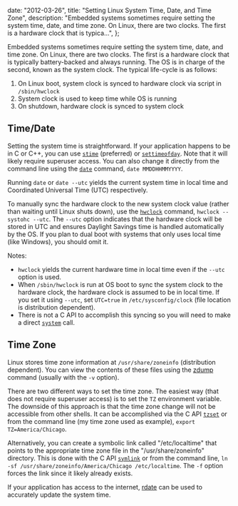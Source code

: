 
  date: "2012-03-26",
  title: "Setting Linux System Time, Date, and Time Zone",
  description:
    "Embedded systems sometimes require setting the system time, date, and time zone. On Linux, there are two clocks. The first is a hardware clock that is typica...",
};


Embedded systems sometimes require setting the system time, date, and time zone. On Linux, there are two clocks. The first is a hardware clock that is typically battery-backed and always running. The OS is in charge of the second, known as the system clock. The typical life-cycle is as follows:

1. On Linux boot, system clock is synced to hardware clock via script in `/sbin/hwclock`
1. System clock is used to keep time while OS is running
1. On shutdown, hardware clock is synced to system clock

## Time/Date

Setting the system time is straightforward. If your application happens to be in C or C++, you can use [`stime`](https://linux.die.net/man/2/stime) (preferred) or [`settimeofday`](https://linux.die.net/man/2/settimeofday). Note that it will likely require superuser access. You can also change it directly from the command line using the [`date`](https://linux.die.net/man/1/date) command, `date MMDDHHMMYYYY`.

Running `date` or `date --utc` yields the current system time in local time and Coordinated Universal Time (UTC) respectively.

To manually sync the hardware clock to the new system clock value (rather than waiting until Linux shuts down), use the [`hwclock`](https://linux.die.net/man/8/hwclock) command, `hwclock --systohc --utc`. The `--utc` option indicates that the hardware clock will be stored in UTC and ensures Daylight Savings time is handled automatically by the OS. If you plan to dual boot with systems that only uses local time (like Windows), you should omit it.

Notes:

- `hwclock` yields the current hardware time in local time even if the `--utc` option is used.
- When `/sbin/hwclock` is run at OS boot to sync the system clock to the hardware clock, the hardware clock is assumed to be in local time. If you set it using `--utc`, set `UTC=true` in `/etc/sysconfig/clock` (file location is distribution dependent).
- There is not a C API to accomplish this syncing so you will need to make a direct [`system`](https://linux.die.net/man/3/system) call.

## Time Zone

Linux stores time zone information at `/usr/share/zoneinfo` (distribution dependent). You can view the contents of these files using the [zdump](https://linux.die.net/man/8/zdump) command (usually with the `-v` option).

There are two different ways to set the time zone. The easiest way (that does not require superuser access) is to set the `TZ` environment variable. The downside of this approach is that the time zone change will not be accessible from other shells. It can be accomplished via the C API [`tzset`](https://linux.die.net/man/3/tzset) or from the command line (my time zone used as example), `export TZ=America/Chicago`.

Alternatively, you can create a symbolic link called "/etc/localtime" that points to the appropriate time zone file in the "/usr/share/zoneinfo" directory. This is done with the C API [`symlink`](https://linux.die.net/man/3/symlink) or from the command line, `ln -sf /usr/share/zoneinfo/America/Chicago /etc/localtime`. The `-f` option forces the link since it likely already exists.

If your application has access to the internet, [rdate](https://linux.die.net/man/1/rdate) can be used to accurately update the system time.
